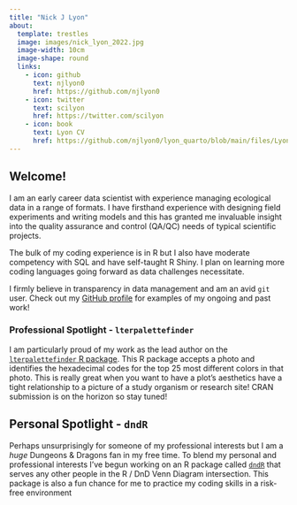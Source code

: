 ```yaml
---
title: "Nick J Lyon"
about:
  template: trestles
  image: images/nick_lyon_2022.jpg
  image-width: 10cm
  image-shape: round
  links:
    - icon: github
      text: njlyon0
      href: https://github.com/njlyon0
    - icon: twitter
      text: scilyon
      href: https://twitter.com/scilyon
    - icon: book
      text: Lyon CV
      href: https://github.com/njlyon0/lyon_quarto/blob/main/files/LyonCV.pdf
---
```


## Welcome!

I am an early career data scientist with experience managing ecological data in a range of formats. I have firsthand experience with designing field experiments and writing models and this has granted me invaluable insight into the quality assurance and control (QA/QC) needs of typical scientific projects.

The bulk of my coding experience is in R but I also have moderate competency with SQL and have self-taught R Shiny. I plan on learning more coding languages going forward as data challenges necessitate.

I firmly believe in transparency in data management and am an avid `git` user. Check out my [GitHub profile](https://github.com/njlyon0){target="_blank"} for examples of my ongoing and past work!

### Professional Spotlight - `lterpalettefinder`

I am particularly proud of my work as the lead author on the [`lterpalettefinder` R package](https://github.com/lter/lterpalettefinder#readme). This R package accepts a photo and identifies the hexadecimal codes for the top 25 most different colors in that photo. This is really great when you want to have a plot's aesthetics have a tight relationship to a picture of a study organism or research site! CRAN submission is on the horizon so stay tuned!

## Personal Spotlight - `dndR`

Perhaps unsurprisingly for someone of my professional interests but I am a *huge* Dungeons & Dragons fan in my free time. To blend my personal and professional interests I've begun working on an R package called [`dndR`](https://github.com/njlyon0/dndR#readme) that serves any other people in the R / DnD Venn Diagram intersection. This package is also a fun chance for me to practice my coding skills in a risk-free environment
